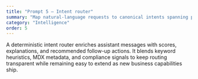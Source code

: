 ```yaml
---
title: "Prompt 5 — Intent router"
summary: "Map natural-language requests to canonical intents spanning portals, compliance, analytics, and delivery."
category: "Intelligence"
order: 5
---
```


A deterministic intent router enriches assistant messages with scores, explanations, and recommended follow-up actions. It blends keyword heuristics, MDX metadata, and compliance signals to keep routing transparent while remaining easy to extend as new business capabilities ship.
